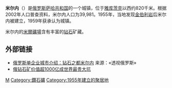 {{城市|
城市名称=米尔内|
外文名称={{lang|ru|Мирный}}|
代表图像= |
国旗=Flag_of_Mirnyi_(Yakutia).png|
国徽=Coat_of_Arms_of_Mirny_(Yakutia)_(2004).png|
联邦=俄羅斯联邦|
区=远东联邦管区|
国家=萨哈共和国|
南北=北|纬度=62|纬分=32|纬秒=7|
东西=东|经度=113|经分=57|经秒=40|
面积=1439|
人口=39,981|
统计时间=2002年|
市长=谢尔盖·亚历山德罗夫|
时区=UTC+10|
网址=www.gorodmirny.ru|
}}
'''米尔内'''（{{lang-ru|Ми́рный}}）是[[俄罗斯|俄罗斯]][[萨哈共和国|萨哈共和国]]的一个城镇，位于[[雅库茨克|雅库茨克]]以西约820千米。根据2002年人口普查资料，米尔内人口为39,981。1955年，当地发现[[金伯利岩|金伯利岩]]后米尔内被建立，1959年获承认为城镇。

米尔内的[[米爾礦場|米爾礦場]]含有丰富的[[钻石|钻石]]矿藏。

== 外部链接 ==
*[http://tsrus.cn/shehui/2017/09/03/658829 俄罗斯单企业城市介绍：钻石之都米尔内] {{Wayback|url=http://tsrus.cn/shehui/2017/09/03/658829 |date=20201220132755 }} 来源：«透视俄罗斯» 
*[https://web.archive.org/web/20180708162316/http://news.fjsen.com/2016-08/17/content_18326499_all.htm 俄钻石矿价值超1000亿成世界最贵大坑]
{{Coord|62|32|7|N|113|57|40|E|display=title}}

{{薩哈共和國行政區劃}}
{{萨哈共和国各区首府}}

[[Category:萨哈共和国城市|М]]
[[Category:鑽石礦|Category:鑽石礦]]
[[Category:1955年建立的聚居地|Category:1955年建立的聚居地]]

{{Russia-geo-stub}}